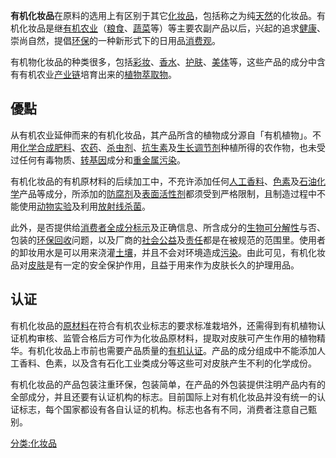 {{多個問題|
{{tone|time=2012-06-03T04:19:20+00:00}}
{{non-free|time=2011-09-22T10:02:05+00:00}}
{{unreferenced|time=2011-09-22T10:01:49+00:00}}
{{original research|time=2011-09-22T10:01:49+00:00}}
{{Orphan|time=2022-03-14T04:47:41+00:00}}
}}
'''有机化妆品'''在原料的选用上有区别于其它[[化妆品|化妆品]]，包括称之为纯[[天然|天然]]的化妆品。有机化妆品是继[[有机农业|有机农业]]（[[粮食|粮食]]、[[蔬菜|蔬菜]]等）等主要农副产品以后，兴起的追求[[健康|健康]]、崇尚自然，提倡[[环保|环保]]的一种新形式下的日用品[[消费观|消费观]]。

有机物化妆品的种类很多，包括[[彩妆|彩妆]]、[[香水|香水]]、[[护肤|护肤]]、[[美体|美体]]等，这些产品的成分中含有有机农业[[产业链|产业链]]培育出来的[[植物萃取物|植物萃取物]]。

==優點==
从有机农业延伸而来的有机化妆品，其产品所含的植物成分源自「有机植物」。不用[[化学合成肥料|化学合成肥料]]、[[农药|农药]]、[[杀虫剂|杀虫剂]]、[[抗生素|抗生素]]及[[生长调节剂|生长调节剂]]种植所得的农作物，也未受过任何有毒物质、[[转基因|转基因]]成分和[[重金属污染|重金属污染]]。

有机化妆品的有机原材料的后续加工中，不充许添加任何[[人工香料|人工香料]]、[[色素|色素]]及[[石油化学|石油化学]]产品等成分，所添加的[[防腐剂|防腐剂]]及[[表面活性剂|表面活性剂]]都须受到严格限制，且制造过程中不能使用[[动物实验|动物实验]]及利用[[放射线|放射线]][[杀菌|杀菌]]。

此外，是否提供给[[消费者|消费者]][[全成分标示|全成分标示]]及正确信息、所含成分的[[生物可分解性|生物可分解性]]与否、包装的[[环保回收|环保回收]]问题，以及厂商的[[社会公益|社会公益]]及[[责任|责任]]都是在被规范的范围里。使用者的卸妆用水是可以用来浇灌[[土壤|土壤]]，并且不会对环境造成[[污染|污染]]。由此可见，有机化妆品对[[皮肤|皮肤]]是有一定的安全保护作用，且益于用来作为皮肤长久的护理用品。

==认证==
有机化妆品的[[原材料|原材料]]在符合有机农业标志的要求标准栽培外，还需得到有机植物认证机构审核、监管合格后方可作为化妆品原材料，提取对皮肤可产生作用的植物精华。有机化妆品上市前也需要产品质量的[[有机认证|有机认证]]。产品的成分组成中不能添加人工香料、色素，以及含有石化工业类成分等这些可对皮肤产生不利的化学成份。

有机化妆品的产品包装注重环保，包装简单，在产品的外包装提供注明产品内有的全部成分，并且还要有认证机构的标志。目前国际上对有机化妆品并没有统一的认证标志，每个国家都设有各自认证的机构。标志也各有不同，消费者注意自己甄别。

[[分类:化妆品|分类:化妆品]]